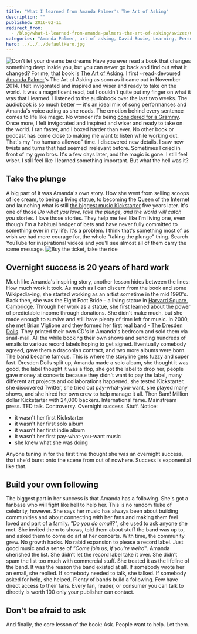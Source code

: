 ```yaml
---
title: "What I learned from Amanda Palmer's The Art of Asking"
description: ""
published: 2016-02-11
redirect_from:
  - /blog/what-i-learned-from-amanda-palmers-the-art-of-asking/swizec/6771
categories: "Amanda Palmer, art of asking, David Bowie, Learning, Personal"
hero: ../../../defaultHero.jpg
---
```


![Don't let your dreams be dreams](./img/media-ACcXRXwUqJ6Ok-giphy.gif) Have you ever read a book that changes something deep inside you, but you can never go back and find out what it changed? For me, that book is [The Art of Asking](http://www.amazon.com/The-Art-Asking-Learned-Worrying/dp/1455581089). I first ~read~devoured [Amanda Palmer](http://amandapalmer.net "Amanda Palmer")'s The Art of Asking as soon as it came out in November 2014. I felt invigorated and inspired and wiser and ready to take on the world. It was a magnificent read, but I couldn't quite put my finger on what it was that I learned. I listened to the audiobook over the last two weeks. The audiobook is so much better — it's an ideal mix of song performances and Amanda's voice acting as she reads. The emotion behind every sentence comes to life like magic. No wonder it's being [considered for a Grammy](http://blog.amandapalmer.net/grammy-consideration/). Once more, I felt invigorated and inspired and wiser and ready to take on the world. I ran faster, and I boxed harder than ever. No other book or podcast has come close to making me want to listen while working out. That's my "no humans allowed" time. I discovered new details. I saw new twists and turns that had seemed irrelevant before. Sometimes I cried in front of my gym bros. It's a few days later, and the magic is gone. I still feel wiser. I still feel like I learned something important. But what the hell was it?

## Take the plunge

A big part of it was Amanda's own story. How she went from selling scoops of ice cream, to being a living statue, to becoming the Queen of the Internet and launching what is still [the biggest music Kickstarter](https://www.kickstarter.com/projects/amandapalmer/amanda-palmer-the-new-record-art-book-and-tour?ref=category_most_funded) five years later. It's one of those _Do what you love, take the plunge, and the world will catch you_ stories. I love those stories. They help me feel like I'm living one, even though I'm a habitual hedger of bets and have never fully committed to something ever in my life. It's a problem. I think that's something most of us wish we had more courage for, the whole "taking the plunge" thing. Search YouTube for inspirational videos and you'll see almost all of them carry the same message. ![Buy the ticket, take the ride](http://www.cc-chapman.com/wp-content/uploads/2015/08/BUY-THE-TICKET-TAKE-THE-RIDE..png)

## Overnight success is 20 years of hard work

Much like Amanda's inspiring story, another lesson hides between the lines: How much work it took. As much as I can discern from the book and some Wikipedia-ing, she started working as an artist sometime in the mid 1990's. Back then, she was the Eight Foot Bride – a living statue in [Harvard Square, Cambridge](<http://maps.google.com/maps?ll=42.3736111111,-71.1188888889&spn=0.01,0.01&q=42.3736111111,-71.1188888889 (Harvard%20Square)&t=h> "Harvard Square"). Through her work as a statue, she first learned about the power of predictable income through donations. She didn't make much, but she made enough to survive and still have plenty of time left for music. In 2000, she met Brian Viglione and they formed her first real band - [The Dresden Dolls](http://www.dresdendolls.com/ "The Dresden Dolls"). They printed their own CD's in Amanda's bedroom and sold them via snail-mail. All the while booking their own shows and sending hundreds of emails to various record labels hoping to get signed. Eventually somebody agreed, gave them a draconian contract, and two more albums were born. The band became famous. This is where the storyline gets fuzzy and super fast. Dresden Dolls split up, Amanda made a solo album, she thought it was good, the label thought it was a flop, she got the label to drop her, people gave money at concerts because they didn't want to pay the label, many different art projects and collaborations happened, she tested Kickstarter, she discovered Twitter, she tried out pay-what-you-want, she played many shows, and she hired her own crew to help manage it all. Then Bam! Million dollar Kickstarter with 24,000 backers. International fame. Mainstream press. TED talk. Controversy. Overnight success. Stuff. Notice:

- it wasn't her first Kickstarter
- it wasn't her first solo album
- it wasn't her first indie album
- it wasn't her first pay-what-you-want music
- she knew what she was doing

Anyone tuning in for the first time thought she was an overnight success, that she'd burst onto the scene from out of nowhere. Success is exponential like that.

## Build your own following

The biggest part in her success is that Amanda has a following. She's got a fanbase who will fight like hell to help her. This is no random fluke of celebrity, however. She says her music has always been about building communities and about connecting with her fans and making them feel loved and part of a family. _"Do you do email?"_, she used to ask anyone she met. She invited them to shows, told them about stuff the band was up to, and asked them to come do art at her concerts. With time, the community grew. No growth hacks. No rabid expansion to please a record label. Just good music and a sense of _"Come join us, if you're weird"_. Amanda cherished the list. She didn't let the record label take it over. She didn't spam the list too much with commercial stuff. She treated it as the lifeline of the band. It was the reason the band existed at all. If somebody wrote her an email, she replied. If somebody needed to talk, she talked. If somebody asked for help, she helped. Plenty of bands build a following. Few have direct access to their fans. Every fan, reader, or consumer you can talk to directly is worth 100 only your publisher can contact.

## Don't be afraid to ask

And finally, the core lesson of the book: Ask. People want to help. Let them.
